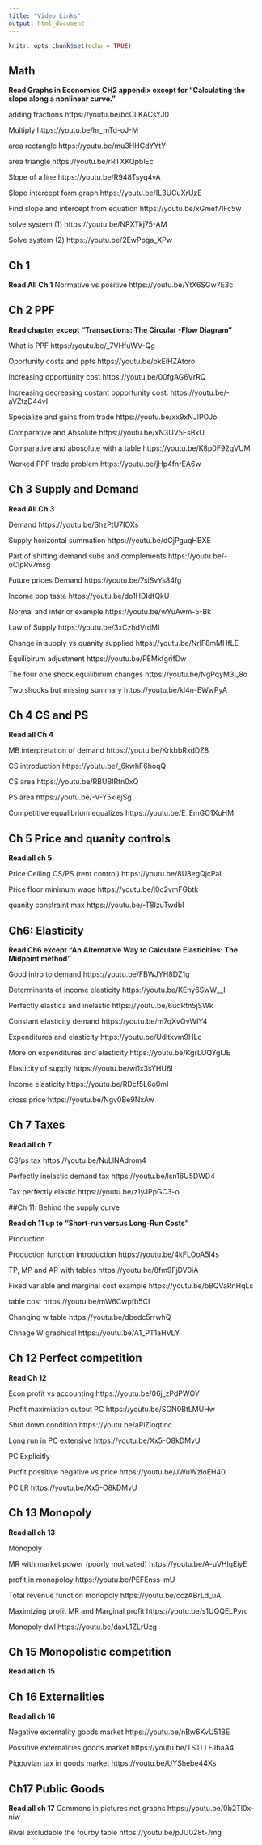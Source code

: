 ```yaml
---
title: "Video Links"
output: html_document
---
```


```r
knitr::opts_chunk$set(echo = TRUE)
```

## Math

**Read Graphs in Economics CH2 appendix except for "Calculating the slope along a nonlinear curve."**

adding fractions
https://youtu.be/bcCLKACsYJ0

Multiply
https://youtu.be/hr_mTd-oJ-M


area rectangle
https://youtu.be/mu3HHCdYYtY

area triangle
https://youtu.be/rRTXKQpblEc

Slope of a line
https://youtu.be/R948Tsyq4vA

Slope intercept form graph
https://youtu.be/IL3UCuXrUzE

Find slope and intercept from equation
https://youtu.be/xGmef7lFc5w

solve system (1)
https://youtu.be/NPXTkj75-AM

Solve system (2)
https://youtu.be/2EwPpga_XPw

## Ch 1

**Read All Ch 1**
Normative vs positive https://youtu.be/YtX6SGw7E3c

## Ch 2 PPF

**Read chapter except "Transactions: The Circular -Flow Diagram"**

What is PPF
https://youtu.be/_7VHfuWV-Qg\

Oportunity costs and ppfs
https://youtu.be/pkEiHZAtoro

Increasing opportunity cost
https://youtu.be/00fgAG6VrRQ

Increasing decreasing costant opportunity cost.
https://youtu.be/-aVZtzD44vI

Specialize and gains from trade
https://youtu.be/xx9xNJlPOJo


Comparative and Absolute
https://youtu.be/xN3UV5FsBkU

Comparative and abosolute with a table
https://youtu.be/K8p0F92gVUM

Worked PPF trade problem
https://youtu.be/jHp4fnrEA6w

## Ch 3 Supply and Demand

**Read All Ch 3**

Demand
https://youtu.be/ShzPtU7IOXs

Supply horizontal summation
https://youtu.be/dGjPguqHBXE


Part of shifting demand subs and complements
https://youtu.be/-oClpRv7msg

Future prices Demand
https://youtu.be/7siSvYs84fg

Income pop taste
https://youtu.be/do1HDIdfQkU

Normal and inferior example
https://youtu.be/wYuAwm-5-Bk

Law of Supply
https://youtu.be/3xCzhdVtdMI

Change in supply vs quanity supplied
https://youtu.be/NrlF8mMHfLE


Equilibirum adjustment
https://youtu.be/PEMkfgrifDw

The four one shock equilibirum changes
https://youtu.be/NgPqyM3I_8o

Two shocks but missing summary
https://youtu.be/kl4n-EWwPyA

## Ch 4 CS and PS

**Read all Ch 4**

MB interpretation of demand
https://youtu.be/KrkbbRxdDZ8


CS introduction
https://youtu.be/_6kwhF6hoqQ

CS area
https://youtu.be/RBUBIRtn0xQ


PS area
https://youtu.be/-V-Y5klejSg

Competitive equalibrium equalizes
https://youtu.be/E_EmGO1XuHM


## Ch 5 Price and quanity controls
**Read all ch 5**

Price Ceiling CS/PS (rent control)
https://youtu.be/8U8egQjcPaI

Price floor minimum wage 
https://youtu.be/j0c2vmFGbtk

quanity constraint max
https://youtu.be/-T8lzuTwdbI


## Ch6: Elasticity

**Read Ch6 except "An Alternative Way to Calculate Elasticities:  The Midpoint method"**

Good intro to demand
https://youtu.be/FBWJYH8DZ1g

Determinants of income elasticity
https://youtu.be/KEhy6SwW__I

Perfectly elastica and inelastic
https://youtu.be/6udRtn5jSWk

Constant elasticity demand
https://youtu.be/m7qXvQvWlY4

Expenditures and elasticity
https://youtu.be/Udltkvm9HLc

More on expenditures and elasticity
https://youtu.be/KgrLUQYgIJE

Elasticity of supply
https://youtu.be/wi1x3sYHU6I

Income elasticity
https://youtu.be/RDcf5L6o0mI

cross price
https://youtu.be/Ngv0Be9NxAw


## Ch 7 Taxes
**Read all ch 7**

CS/ps tax
https://youtu.be/NuLlNAdrom4

Perfectly inelastic demand tax
https://youtu.be/lsn16U5DWD4

Tax perfectly elastic
https://youtu.be/z1yJPpGC3-o


##Ch 11: Behind the supply curve

**Read ch 11 up to "Short-run versus Long-Run Costs"**

Production

Production function introduction
https://youtu.be/4kFLOoA5l4s

TP, MP and AP with tables
https://youtu.be/8fm9FjDV0iA

Fixed variable and marginal cost example
https://youtu.be/bBQVaRnHqLs

table cost
https://youtu.be/mW6Cwpfb5CI

Changing w table
https://youtu.be/dbedc5rrwhQ


Chnage W graphical
https://youtu.be/A1_PT1aHVLY


## Ch 12 Perfect competition

**Read Ch 12**

Econ profit vs accounting
https://youtu.be/06j_zPdPWOY

Profit maximiation output PC
https://youtu.be/SON0BtLMUHw

Shut down condition
https://youtu.be/aPiZloqtlnc

Long run in PC extensive
https://youtu.be/Xx5-O8kDMvU


PC Explicitly

Profit possitive negative vs price
https://youtu.be/JWuWzloEH40

PC LR
https://youtu.be/Xx5-O8kDMvU


## Ch 13 Monopoly
 **Read all ch 13**

Monopoly


MR with market power (poorly motivated)
https://youtu.be/A-uVHlqEiyE

profit in monopoloy
https://youtu.be/PEFEnss--mU

Total revenue function monopoly
https://youtu.be/cczABrLd_uA

Maximizing profit MR and Marginal profit
https://youtu.be/s1UQQELPyrc

Monopoly dwl
https://youtu.be/daxL1ZLrUzg

## Ch 15 Monopolistic competition

**Read all ch 15**

## Ch 16 Externalities

**Read all ch 16**

Negative externality goods market
https://youtu.be/nBw6KvU51BE

Possitive externalities goods market
https://youtu.be/TSTLLFJbaA4

Pigouvian tax in goods market
https://youtu.be/UYShebe44Xs


## Ch17 Public Goods
**Read all ch 17**
Commons in pictures not graphs
https://youtu.be/0b2Tl0x-niw

Rival excludable the fourby table
https://youtu.be/pJU028t-7mg
